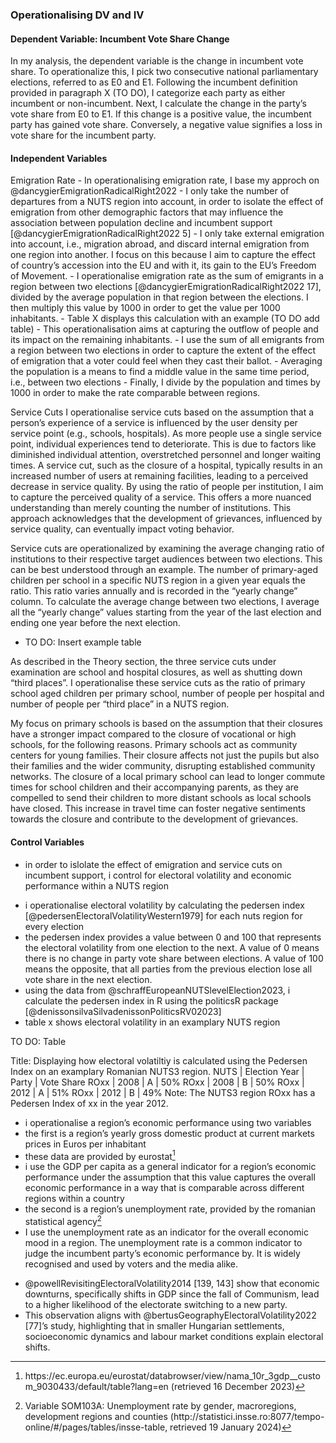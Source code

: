 ### Operationalising DV and IV

#### Dependent Variable: Incumbent Vote Share Change
In my analysis, the dependent variable is the change in incumbent vote share. To operationalize this, I pick two consecutive national parliamentary elections, referred to as E0 and E1. Following the incumbent definition provided in paragraph X (TO DO), I categorize each party as either incumbent or non-incumbent. Next, I calculate the change in the party's vote share from E0 to E1. If this change is a positive value, the incumbent party has gained vote share. Conversely, a negative value signifies a loss in vote share for the incumbent party.

#### Independent Variables

Emigration Rate
- In operationalising emigration rate, I base my approch on @dancygierEmigrationRadicalRight2022
- I only take the number of departures from a NUTS region into account, in order to isolate the effect of emigration from other demographic factors that may influence the association between population decline and incumbent support [@dancygierEmigrationRadicalRight2022 5]
- I only take external emigration into account, i.e., migration abroad, and discard internal emigration from one region into another. I focus on this because I aim to capture the effect of country’s accession into the EU and with it, its gain to the EU’s Freedom of Movement.
- I operationalise emigration rate as the sum of emigrants in a region between two elections [@dancygierEmigrationRadicalRight2022 17], divided by the average population in that region between the elections. I then multiply this value by 1000 in order to get the value per 1000 inhabitants. 
- Table X displays this calculation with an example (TO DO add table)
- This operationalisation aims at capturing the outflow of people and its impact on the remaining inhabitants. 
- I use the sum of all emigrants from a region between two elections in order to capture the extent of the effect of emigration that a voter could feel when they cast their ballot.
- Averaging the population is a means to find a middle value in the same time period, i.e., between two elections
- Finally, I divide by the population and times by 1000 in order to make the rate comparable between regions.


Service Cuts
I operationalise service cuts based on the assumption that a person's experience of a service is influenced by the user density per service point (e.g., schools, hospitals). As more people use a single service point, individual experiences tend to deteriorate. This is due to factors like diminished individual attention, overstretched personnel and longer waiting times. A service cut, such as the closure of a hospital, typically results in an increased number of users at remaining facilities, leading to a perceived decrease in service quality. By using the ratio of people per institution, I aim to capture the perceived quality of a service. This offers a more nuanced understanding than merely counting the number of institutions. This approach acknowledges that the development of grievances, influenced by service quality, can eventually impact voting behavior.

Service cuts are operationalized by examining the average changing ratio of institutions to their respective target audiences between two elections. This can be best understood through an example. The number of primary-aged children per school in a specific NUTS region in a given year equals the ratio. This ratio varies annually and is recorded in the “yearly change” column. To calculate the average change between two elections, I average all the “yearly change” values starting from the year of the last election and ending one year before the next election.

- TO DO: Insert example table

As described in the Theory section, the three service cuts under examination are school and hospital closures, as well as shutting down “third places”. I operationalise these service cuts as the ratio of primary school aged children per primary school, number of people per hospital and number of people per “third place” in a NUTS region.

My focus on primary schools is based on the assumption that their closures have a stronger impact compared to the closure of vocational or high schools, for the following reasons. Primary schools act as community centers for young families. Their closure affects not just the pupils but also their families and the wider community, disrupting established community networks. The closure of a local primary school can lead to longer commute times for school children and their accompanying parents, as they are compelled to send their children to more distant schools as local schools have closed. This increase in travel time can foster negative sentiments towards the closure and contribute to the development of grievances.

<!-- explain somewhere here that this is my attempt at preventing reverse causality, ie. that emigration cause service cuts and NOT service cuts cause emigration; i can argue because I'm using the time element, as in I'm calculating the difference from one time point to the next -->

#### Control Variables
- in order to islolate the effect of emigration and service cuts on incumbent support, i control for electoral volatility and economic performance within a NUTS region

<!-- operationalisation of volatility using pedersen index -->
- i operationalise electoral volatility by calculating the pedersen index [@pedersenElectoralVolatilityWestern1979] for each nuts region for every election
- the pedersen index provides a value between 0 and 100 that represents the electoral volatility from one election to the next. A value of 0 means there is no change in party vote share between elections. A value of 100 means the opposite, that all parties from the previous election lose all vote share in the next election.
- using the data from @schraffEuropeanNUTSlevelElection2023, i calculate the pedersen index in R using the politicsR package [@denissonsilvaSilvadenissonPoliticsRV02023]
- table x shows electoral volatility in an examplary NUTS region

TO DO: Table

Title: Displaying how electoral volatiltiy is calculated using the Pedersen Index on an examplary Romanian NUTS3 region.
NUTS | Election Year | Party | Vote Share
ROxx | 2008          | A     | 50%
ROxx | 2008          | B     | 50%
ROxx | 2012          | A     | 51%
ROxx | 2012          | B     | 49%
Note: The NUTS3 region ROxx has a Pedersen Index of xx in the year 2012.


<!-- operationalisation of economic performance -->
- i operationalise a region’s economic performance using two variables
- the first is a region’s yearly gross domestic product at current markets prices in Euros per inhabitant
- these data are provided by eurostat^[https://ec.europa.eu/eurostat/databrowser/view/nama_10r_3gdp__custom_9030433/default/table?lang=en (retrieved 16 December 2023)]
- i use the GDP per capita as a general indicator for a region’s economic performance under the assumption that this value captures the overall economic performance in a way that is comparable across different regions within a country
- the second is a region’s unemployment rate, provided by the romanian statistical agency^[Variable SOM103A: Unemployment rate by gender, macroregions, development regions and counties (http://statistici.insse.ro:8077/tempo-online/#/pages/tables/insse-table, retrieved 19 January 2024)]
- I use the unemployment rate as an indicator for the overall economic mood in a region. The unemployment rate is a common indicator to judge the incumbent party’s economic performance by. It is widely recognised and used by voters and the media alike.

<!-- incorporate this, but rewrite for it to fit into “economic performance” -->
- @powellRevisitingElectoralVolatility2014 [139, 143] show that economic downturns, specifically shifts in GDP since the fall of Communism, lead to a higher likelihood of the electorate switching to a new party. 
- This observation aligns with @bertusGeographyElectoralVolatility2022 [77]’s study, highlighting that in smaller Hungarian settlements, socioeconomic dynamics and labour market conditions explain electoral shifts.
